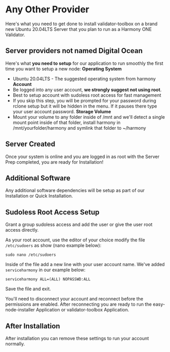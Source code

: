 # Any Other Provider
Here's what you need to get done to install validator-toolbox on a brand new Ubuntu 20.04LTS Server that you plan to run as a Harmony ONE Validator.

## Server providers not named Digital Ocean
Here's what **you need to setup** for our application to run smoothly the first time you want to setup a new node:
**Operating System**
- Ubuntu 20.04LTS - The suggested operating system from harmony
**Account**
-  Be logged into any user account, **we strongly suggest not using root**.
-  Best to setup account with sudoless root access for fast management
-  If you skip this step, you will be prompted for your password during rclone setup but it will be hidden in the menu. If it pauses there type your user account password.
**Storage Volume**
-  Mount your volume to any folder inside of /mnt and we'll detect a single mount point inside of that folder, install harmony in /mnt/yourfolder/harmony and symlink that folder to ~/harmony

## Server Created
Once your system is online and you are logged in as root with the Server Prep completed, you are ready for Installation!

## Additional Software
Any additional software dependencies will be setup as part of our Installation or Quick Installation.

## Sudoless Root Access Setup
Grant a group sudoless access and add the user or give the user root access directly.

As your root account, use the editor of your choice modify the file `/etc/sudoers` as show \(nano example below\):

```text
sudo nano /etc/sudoers
```

Inside of the file add a new line with your user account name. We've added `serviceharmony` in our example below:

```text
serviceharmony ALL=(ALL) NOPASSWD:ALL
```

Save the file and exit.

You'll need to disconnect your account and reconnect before the permissions are enabled. After reconnecting you are ready to run the easy-node-installer Application or validator-toolbox Application.

## After Installation
After installation you can remove these settings to run your account normally.